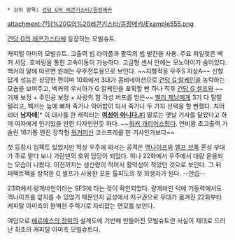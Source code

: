  * 상위 항목: [[건담 G의 레콘기스타/등장메카]]

attachment:건담%20G의%20레콘기스타/등장메카/Example555.png

[[건담 G의 레콘기스타]]에 등장하는 모빌슈트.
 
캐피털 아미의 모빌슈트. 고출력 빔 라이플과 팔뚝의 빔 발칸을 사용. 주요 파일럿은 벡커 사담. 호버링을 통한 고속이동이 가능하다. 고글형 센서 안에는 모노아이가 숨어있다. 백커의 말에 따르면 원래는 우주전투용으로 보인다. ~~지형적응 우주S 지상A~~ 신형답게 성능은 상당한 편이며 10화에서 3대가 콤비네이션으로 [[건담 G 알케인]]을 농락하는 모습을 보여주고, 벡커의 우시아가 G 알케인을 포획할 뻔 하나 직후 [[건담 G 셀프]]와 ~~기체 보정 + 주인공 보정 + 사랑의 힘 각성 버프를 받은~~ [[벨리 제남]]에게 3기 다 탈탈 털리고, 벡커는 늪에 빠져 죽거나 악어밥이 되서 죽거나 두 가지 선택을 할 뻔했다. 치어리더 '''남자애'''[* 이 대사를 한 캐릭터는 [[오토코노코|'''여성이 아니다.''']][http://alonestar.egloos.com/5012265 #]] 말로는 옛날 기사를 닮았다고 하며 여자에게 인기있을 만한 디자인인듯 하다. ~~[[워커 개리어]]스럽다. 연비꽝 초고출력 가솔린 16기통 엔진 장착형 [[워커머신]] 코스프레를 한 기사인가보다~~ 

첫 등장시 임팩트 있었지만 막상 우주에 와서는 공격은 [[맥나이프]]와 [[엘프 브룩]] 혼성 부대가 주로 맡다 보니 가란덴의 호위 담당이 되었다. 허나 22화에서 우주에서 대량 운용되는 모습이 나왔다. 이전까지는 생산량이 적어서 활약상이 적었던 것으로 보인다. 그 뒤 퍼펙트팩을 장착한 G 셀프가 사용한 포톤 톨피도의 첫 희생자가 된다. --안습--

23화에서 랑게바인이라는 SFS에 타는 것이 확인되었다. 랑게바인 덕에 기동력에서도 맥나이프를 앞지를 수 있었기 때문인지 금성에서 지구권으로 무대가 옮겨진 22화부터 캐피탈 아미측의 완벽한 주력기로 자리잡는 면모를 보인다. 

여담으로 [[헤르메스의 장미]]의 설계도에 기반해 만들어진 모빌슈트란 사실이 제대로 드러난 최초의 캐피탈 아미측 모빌슈트다.

